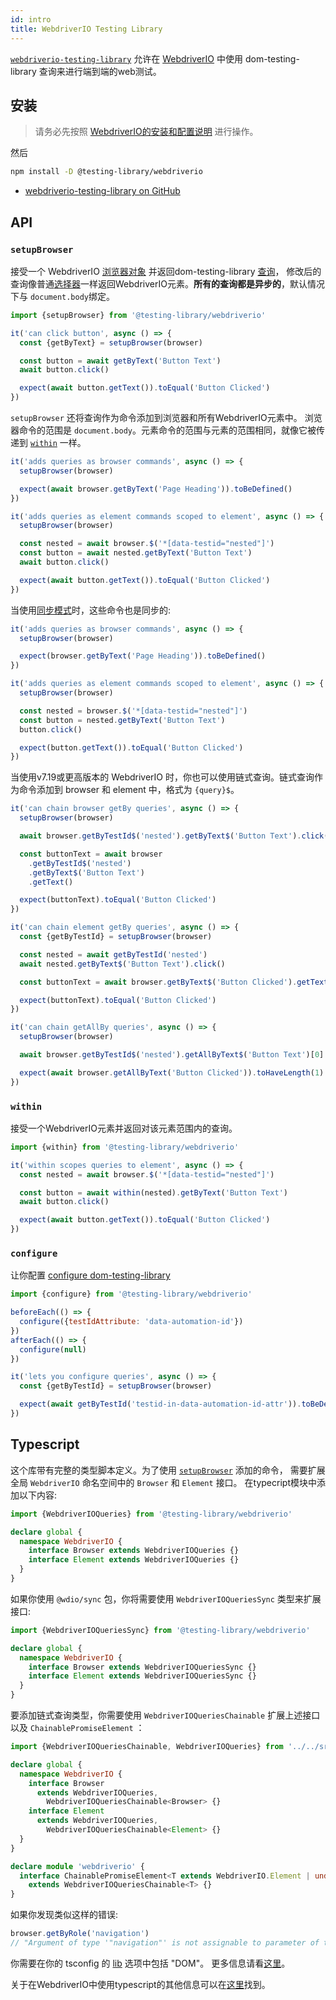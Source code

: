 ```yaml
---
id: intro
title: WebdriverIO Testing Library
---
```


[`webdriverio-testing-library`][gh] 允许在 [WebdriverIO](https://webdriver.io/) 中使用 dom-testing-library 查询来进行端到端的web测试。

## 安装

> 请务必先按照 [WebdriverIO的安装和配置说明](https://webdriver.io/docs/gettingstarted/) 进行操作。

然后

```bash npm2yarn
npm install -D @testing-library/webdriverio
```

- [webdriverio-testing-library on GitHub][gh]

## API

### `setupBrowser`

接受一个 WebdriverIO [浏览器对象](https://webdriver.io/docs/browserobject) 并返回dom-testing-library [查询](/docs/queries/about)，
修改后的查询像普通[选择器](https://webdriver.io/docs/selectors/)一样返回WebdriverIO元素。**所有的查询都是异步的**，默认情况下与 `document.body`绑定。

```javascript
import {setupBrowser} from '@testing-library/webdriverio'

it('can click button', async () => {
  const {getByText} = setupBrowser(browser)

  const button = await getByText('Button Text')
  await button.click()

  expect(await button.getText()).toEqual('Button Clicked')
})
```

`setupBrowser` 还将查询作为命令添加到浏览器和所有WebdriverIO元素中。
浏览器命令的范围是 `document.body`。元素命令的范围与元素的范围相同，就像它被传递到 [`within`](#within) 一样。

```javascript
it('adds queries as browser commands', async () => {
  setupBrowser(browser)

  expect(await browser.getByText('Page Heading')).toBeDefined()
})

it('adds queries as element commands scoped to element', async () => {
  setupBrowser(browser)

  const nested = await browser.$('*[data-testid="nested"]')
  const button = await nested.getByText('Button Text')
  await button.click()

  expect(await button.getText()).toEqual('Button Clicked')
})
```

当使用[同步模式](https://webdriver.io/docs/sync-vs-async#sync-mode)时，这些命令也是同步的:

```javascript
it('adds queries as browser commands', async () => {
  setupBrowser(browser)

  expect(browser.getByText('Page Heading')).toBeDefined()
})

it('adds queries as element commands scoped to element', async () => {
  setupBrowser(browser)

  const nested = browser.$('*[data-testid="nested"]')
  const button = nested.getByText('Button Text')
  button.click()

  expect(button.getText()).toEqual('Button Clicked')
})
```

当使用v7.19或更高版本的 WebdriverIO 时，你也可以使用链式查询。链式查询作为命令添加到 browser 和 element 中，格式为 `{query}$`。

```javascript
it('can chain browser getBy queries', async () => {
  setupBrowser(browser)

  await browser.getByTestId$('nested').getByText$('Button Text').click()

  const buttonText = await browser
    .getByTestId$('nested')
    .getByText$('Button Text')
    .getText()

  expect(buttonText).toEqual('Button Clicked')
})

it('can chain element getBy queries', async () => {
  const {getByTestId} = setupBrowser(browser)

  const nested = await getByTestId('nested')
  await nested.getByText$('Button Text').click()

  const buttonText = await browser.getByText$('Button Clicked').getText()

  expect(buttonText).toEqual('Button Clicked')
})

it('can chain getAllBy queries', async () => {
  setupBrowser(browser)

  await browser.getByTestId$('nested').getAllByText$('Button Text')[0].click()

  expect(await browser.getAllByText('Button Clicked')).toHaveLength(1)
})
```

### `within`

接受一个WebdriverIO元素并返回对该元素范围内的查询。

```javascript
import {within} from '@testing-library/webdriverio'

it('within scopes queries to element', async () => {
  const nested = await browser.$('*[data-testid="nested"]')

  const button = await within(nested).getByText('Button Text')
  await button.click()

  expect(await button.getText()).toEqual('Button Clicked')
})
```

### `configure`

让你配置 [configure dom-testing-library][config]

```javascript
import {configure} from '@testing-library/webdriverio'

beforeEach(() => {
  configure({testIdAttribute: 'data-automation-id'})
})
afterEach(() => {
  configure(null)
})

it('lets you configure queries', async () => {
  const {getByTestId} = setupBrowser(browser)

  expect(await getByTestId('testid-in-data-automation-id-attr')).toBeDefined()
})
```

## Typescript

这个库带有完整的类型脚本定义。为了使用 [`setupBrowser`](#setupbrowser) 添加的命令，
需要扩展全局 `WebdriverIO` 命名空间中的 `Browser` 和 `Element` 接口。
在typecript模块中添加以下内容:

```typescript
import {WebdriverIOQueries} from '@testing-library/webdriverio'

declare global {
  namespace WebdriverIO {
    interface Browser extends WebdriverIOQueries {}
    interface Element extends WebdriverIOQueries {}
  }
}
```

如果你使用 `@wdio/sync` 包，你将需要使用 `WebdriverIOQueriesSync` 类型来扩展接口:

```typescript
import {WebdriverIOQueriesSync} from '@testing-library/webdriverio'

declare global {
  namespace WebdriverIO {
    interface Browser extends WebdriverIOQueriesSync {}
    interface Element extends WebdriverIOQueriesSync {}
  }
}
```

要添加链式查询类型，你需要使用 `WebdriverIOQueriesChainable` 扩展上述接口以及 `ChainablePromiseElement` ：

```typescript
import {WebdriverIOQueriesChainable, WebdriverIOQueries} from '../../src'

declare global {
  namespace WebdriverIO {
    interface Browser
      extends WebdriverIOQueries,
        WebdriverIOQueriesChainable<Browser> {}
    interface Element
      extends WebdriverIOQueries,
        WebdriverIOQueriesChainable<Element> {}
  }
}

declare module 'webdriverio' {
  interface ChainablePromiseElement<T extends WebdriverIO.Element | undefined>
    extends WebdriverIOQueriesChainable<T> {}
}
```

如果你发现类似这样的错误:

```typescript
browser.getByRole('navigation')
// "Argument of type '"navigation"' is not assignable to parameter of type 'ByRoleOptions | undefined'."
```

你需要在你的 tsconfig 的 [lib](https://www.typescriptlang.org/tsconfig#lib) 选项中包括 "DOM"。
更多信息请看[这里](https://github.com/testing-library/webdriverio-testing-library/issues/22)。

关于在WebdriverIO中使用typescript的其他信息可以在[这里](https://webdriver.io/docs/typescript/)找到。

[config]: ../dom-testing-library/api-configuration.mdx
[gh]: https://github.com/testing-library/webdriverio-testing-library
